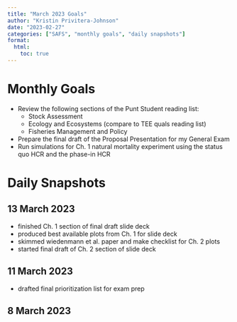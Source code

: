 ```yaml
---
title: "March 2023 Goals"
author: "Kristin Privitera-Johnson"
date: "2023-02-27"
categories: ["SAFS", "monthly goals", "daily snapshots"]
format:
  html:
    toc: true
---
```


# Monthly Goals
- Review the following sections of the Punt Student reading list:
    - Stock Assessment
    - Ecology and Ecosystems (compare to TEE quals reading list)
    - Fisheries Management and Policy
- Prepare the final draft of the Proposal Presentation for my General Exam
- Run simulations for Ch. 1 natural mortality experiment using the status quo HCR and the phase-in HCR

# Daily Snapshots

## 13 March 2023
- finished Ch. 1 section of final draft slide deck
- produced best available plots from Ch. 1 for slide deck
- skimmed wiedenmann et al. paper and make checklist for Ch. 2 plots
- started final draft of Ch. 2 section of slide deck

## 11 March 2023
- drafted final prioritization list for exam prep
  
## 8 March 2023
- final draft of proposal presentation for General Exam
  - Chapter 1 components filled in (50%)

## 7 March 2023
- started building the final draft of proposal presentation for General Exam
  - new outline produced
  - introduction components filled in

## 1 March - 6 March 2023
- some pretty serious burn out
- watched Ian Stewart's NOAA Monster Jam seminar about the use of ensemble modelling at IPHC for Ch. 3